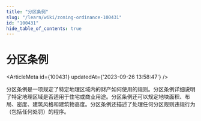 ```yaml
---
title: "分区条例"
slug: "/learn/wiki/zoning-ordinance-100431"
id: "100431"
hide_table_of_contents: true
---
```



# 分区条例

<ArticleMeta id={100431} updatedAt={'2023-09-26 13:58:47'} />
<div className='border-solid border-b border-t-0 my-4 border-[var(--ifm-color-gray-300)]' />

分区条例是一项规定了特定地理区域内的财产如何使用的规则。分区条例详细说明了特定地理区域是否适用于住宅或商业用途。分区条例还可以规定地块面积、布局、密度、建筑风格和建筑物高度。分区条例还描述了处理任何分区规则违规行为（包括任何处罚）的程序。
